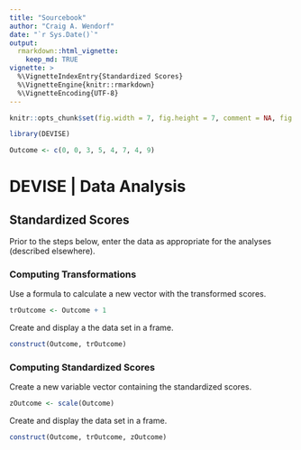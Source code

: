```yaml
---
title: "Sourcebook"
author: "Craig A. Wendorf"
date: "`r Sys.Date()`"
output: 
  rmarkdown::html_vignette:
    keep_md: TRUE
vignette: >
  %\VignetteIndexEntry{Standardized Scores}
  %\VignetteEngine{knitr::rmarkdown}
  %\VignetteEncoding{UTF-8}
---
```


```r
knitr::opts_chunk$set(fig.width = 7, fig.height = 7, comment = NA, fig.path = "figures/")
```

```r
library(DEVISE)
```

```r
Outcome <- c(0, 0, 3, 5, 4, 7, 4, 9)
```

# DEVISE | Data Analysis

## Standardized Scores

Prior to the steps below, enter the data as appropriate for the analyses (described elsewhere).

### Computing Transformations

Use a formula to calculate a new vector with the transformed scores. 

```r
trOutcome <- Outcome + 1
```

Create and display a the data set in a frame.

```r
construct(Outcome, trOutcome)
```

### Computing Standardized Scores

Create a new variable vector containing the standardized scores.

```r
zOutcome <- scale(Outcome)
```

Create and display the data set in a frame.

```r
construct(Outcome, trOutcome, zOutcome)
```
